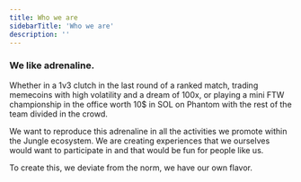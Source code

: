 ```yaml
---
title: Who we are
sidebarTitle: 'Who we are'
description: ''
---
```


### We like adrenaline.

Whether in a 1v3 clutch in the last round of a ranked match, trading memecoins with high volatility and a dream of 100x, or playing a mini FTW championship in the office worth 10$ in SOL on Phantom with the rest of the team divided in the crowd.

We want to reproduce this adrenaline in all the activities we promote within the Jungle ecosystem. We are creating experiences that we ourselves would want to participate in and that would be fun for people like us.

To create this, we deviate from the norm, we have our own flavor.
